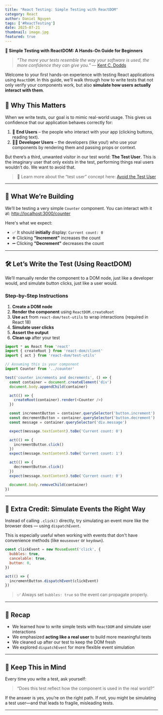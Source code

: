```yaml
---
title: "React Testing: Simple Testing with ReactDOM"
category: React
author: Daniel Nguyen
tags: ['#ReactTesting']
date: 2025-07-21
thumbnail: image.jpg
featured: true
---
```


**🧪 Simple Testing with ReactDOM: A Hands-On Guide for Beginners**

> *"The more your tests resemble the way your software is used, the more confidence they can give you."*
> — [Kent C. Dodds](https://twitter.com/kentcdodds/status/977018512689455106)

Welcome to your first hands-on experience with testing React applications using `ReactDOM`. In this guide, we’ll walk through how to write tests that not only verify your components work, but also **simulate how users actually interact with them**.

## 🧠 Why This Matters

When we write tests, our goal is to mimic real-world usage. This gives us confidence that our application behaves correctly for:

1. 🧍 **End Users** – the people who interact with your app (clicking buttons, reading text).
2. 👩‍💻 **Developer Users** – the developers (like you!) who use your components by rendering them and passing props or context.

But there’s a third, unwanted visitor in our test world: **The Test User**. This is the imaginary user that only exists in the test, performing things real users wouldn’t do. We want to avoid that.

> 🔗 Learn more about the “test user” concept here: [Avoid the Test User](https://kentcdodds.com/blog/avoid-the-test-user)

---

## 🎯 What We’re Building

We’ll be testing a very simple `Counter` component. You can interact with it at:
[http://localhost:3000/counter](http://localhost:3000/counter)

Here's what we expect:

* ✅ It should **initially** display: `Current count: 0`
* ➕ Clicking **"Increment"** increases the count
* ➖ Clicking **"Decrement"** decreases the count

---

## 🛠️ Let’s Write the Test (Using ReactDOM)

We’ll manually render the component to a DOM node, just like a developer would, and simulate button clicks, just like a user would.

### Step-by-Step Instructions

1. **Create a DOM node**
2. **Render the component** using `ReactDOM.createRoot`
3. **Use `act`** from `react-dom/test-utils` to wrap interactions (required in React 18)
4. **Simulate user clicks**
5. **Assert the output**
6. **Clean up** after your test

```js
import * as React from 'react'
import { createRoot } from 'react-dom/client'
import { act } from 'react-dom/test-utils'

// Assuming this is your component
import Counter from '../counter'

test('counter increments and decrements', () => {
  const container = document.createElement('div')
  document.body.appendChild(container)

  act(() => {
    createRoot(container).render(<Counter />)
  })

  const incrementButton = container.querySelector('button.increment')
  const decrementButton = container.querySelector('button.decrement')
  const message = container.querySelector('div.message')

  expect(message.textContent).toBe('Current count: 0')

  act(() => {
    incrementButton.click()
  })
  expect(message.textContent).toBe('Current count: 1')

  act(() => {
    decrementButton.click()
  })
  expect(message.textContent).toBe('Current count: 0')

  document.body.removeChild(container)
})
```

---

## 💯 Extra Credit: Simulate Events the Right Way

Instead of calling `.click()` directly, try simulating an event more like the browser does — using `dispatchEvent`.

This is especially useful when working with events that don't have convenience methods (like `mouseover` or `keydown`).

```js
const clickEvent = new MouseEvent('click', {
  bubbles: true,
  cancelable: true,
  button: 0,
})

act(() => {
  incrementButton.dispatchEvent(clickEvent)
})
```

> ✅ Always set `bubbles: true` so the event can propagate properly.

---

## 🔁 Recap

* We learned how to write simple tests with `ReactDOM` and simulate user interactions
* We emphasized **acting like a real user** to build more meaningful tests
* We cleaned up after our test to keep the DOM fresh
* We explored `dispatchEvent` for more flexible event simulation

---

## 🧠 Keep This in Mind

Every time you write a test, ask yourself:

> “Does this test reflect how the component is used in the real world?”

If the answer is yes, you’re on the right path. If not, you might be simulating a test user—and that leads to fragile, misleading tests.

---